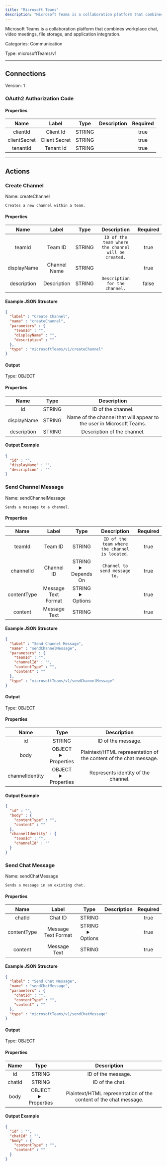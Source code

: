```yaml
---
title: "Microsoft Teams"
description: "Microsoft Teams is a collaboration platform that combines workplace chat, video meetings, file storage, and application integration."
---
```


Microsoft Teams is a collaboration platform that combines workplace chat, video meetings, file storage, and application integration.


Categories: Communication


Type: microsoftTeams/v1

<hr />



## Connections

Version: 1


### OAuth2 Authorization Code

#### Properties

|      Name       |      Label     |     Type     |     Description     | Required |
|:---------------:|:--------------:|:------------:|:-------------------:|:--------:|
| clientId | Client Id | STRING |  | true |
| clientSecret | Client Secret | STRING |  | true |
| tenantId | Tenant Id | STRING |  | true |





<hr />



## Actions


### Create Channel
Name: createChannel

`Creates a new channel within a team.`

#### Properties

|      Name       |      Label     |     Type     |     Description     | Required |
|:---------------:|:--------------:|:------------:|:-------------------:|:--------:|
| teamId | Team ID | STRING | `ID of the team where the channel will be created.` | true |
| displayName | Channel Name | STRING |  | true |
| description | Description | STRING | `Description for the channel.` | false |

#### Example JSON Structure
```json
{
  "label" : "Create Channel",
  "name" : "createChannel",
  "parameters" : {
    "teamId" : "",
    "displayName" : "",
    "description" : ""
  },
  "type" : "microsoftTeams/v1/createChannel"
}
```

#### Output



Type: OBJECT


#### Properties

|     Name     |     Type     |     Description     |
|:------------:|:------------:|:-------------------:|
| id | STRING | ID of the channel. |
| displayName | STRING | Name of the channel that will appear to the user in Microsoft Teams. |
| description | STRING | Description of the channel. |




#### Output Example
```json
{
  "id" : "",
  "displayName" : "",
  "description" : ""
}
```


### Send Channel Message
Name: sendChannelMessage

`Sends a message to a channel.`

#### Properties

|      Name       |      Label     |     Type     |     Description     | Required |
|:---------------:|:--------------:|:------------:|:-------------------:|:--------:|
| teamId | Team ID | STRING | `ID of the team where the channel is located.` | true |
| channelId | Channel ID | STRING <details> <summary> Depends On </summary> teamId </details> | `Channel to send message to.` | true |
| contentType | Message Text Format | STRING <details> <summary> Options </summary> text, html </details> |  | true |
| content | Message Text | STRING |  | true |

#### Example JSON Structure
```json
{
  "label" : "Send Channel Message",
  "name" : "sendChannelMessage",
  "parameters" : {
    "teamId" : "",
    "channelId" : "",
    "contentType" : "",
    "content" : ""
  },
  "type" : "microsoftTeams/v1/sendChannelMessage"
}
```

#### Output



Type: OBJECT


#### Properties

|     Name     |     Type     |     Description     |
|:------------:|:------------:|:-------------------:|
| id | STRING | ID of the message. |
| body | OBJECT <details> <summary> Properties </summary> &#123;STRING\(contentType), STRING\(content)&#125; </details> | Plaintext/HTML representation of the content of the chat message. |
| channelIdentity | OBJECT <details> <summary> Properties </summary> &#123;STRING\(teamId), STRING\(channelId)&#125; </details> | Represents identity of the channel. |




#### Output Example
```json
{
  "id" : "",
  "body" : {
    "contentType" : "",
    "content" : ""
  },
  "channelIdentity" : {
    "teamId" : "",
    "channelId" : ""
  }
}
```


### Send Chat Message
Name: sendChatMessage

`Sends a message in an existing chat.`

#### Properties

|      Name       |      Label     |     Type     |     Description     | Required |
|:---------------:|:--------------:|:------------:|:-------------------:|:--------:|
| chatId | Chat ID | STRING |  | true |
| contentType | Message Text Format | STRING <details> <summary> Options </summary> text, html </details> |  | true |
| content | Message Text | STRING |  | true |

#### Example JSON Structure
```json
{
  "label" : "Send Chat Message",
  "name" : "sendChatMessage",
  "parameters" : {
    "chatId" : "",
    "contentType" : "",
    "content" : ""
  },
  "type" : "microsoftTeams/v1/sendChatMessage"
}
```

#### Output



Type: OBJECT


#### Properties

|     Name     |     Type     |     Description     |
|:------------:|:------------:|:-------------------:|
| id | STRING | ID of the message. |
| chatId | STRING | ID of the chat. |
| body | OBJECT <details> <summary> Properties </summary> &#123;STRING\(contentType), STRING\(content)&#125; </details> | Plaintext/HTML representation of the content of the chat message. |




#### Output Example
```json
{
  "id" : "",
  "chatId" : "",
  "body" : {
    "contentType" : "",
    "content" : ""
  }
}
```




